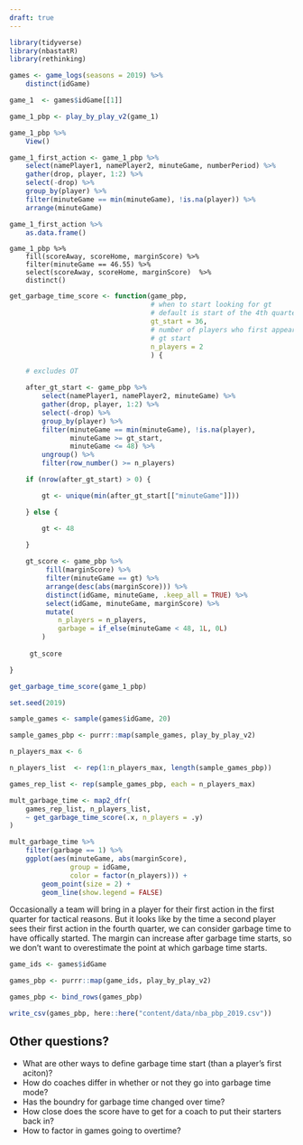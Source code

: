 ```yaml
---
draft: true
---
```


```r

library(tidyverse)
library(nbastatR)
library(rethinking)

games <- game_logs(seasons = 2019) %>%
    distinct(idGame)

game_1  <- games$idGame[[1]]

game_1_pbp <- play_by_play_v2(game_1)

game_1_pbp %>%
    View()

```
```r

game_1_first_action <- game_1_pbp %>%
    select(namePlayer1, namePlayer2, minuteGame, numberPeriod) %>%
    gather(drop, player, 1:2) %>%
    select(-drop) %>%
    group_by(player) %>%
    filter(minuteGame == min(minuteGame), !is.na(player)) %>%
    arrange(minuteGame) 

game_1_first_action %>%
    as.data.frame()
```
```ri

game_1_pbp %>% 
    fill(scoreAway, scoreHome, marginScore) %>%
    filter(minuteGame == 46.55) %>%
    select(scoreAway, scoreHome, marginScore)  %>%
    distinct()

```

```r

get_garbage_time_score <- function(game_pbp,
                                   # when to start looking for gt
                                   # default is start of the 4th quarter
                                   gt_start = 36,
                                   # number of players who first appearnce is after 
                                   # gt start
                                   n_players = 2
                                   ) {

    # excludes OT

    after_gt_start <- game_pbp %>%
        select(namePlayer1, namePlayer2, minuteGame) %>%
        gather(drop, player, 1:2) %>%
        select(-drop) %>%
        group_by(player) %>%
        filter(minuteGame == min(minuteGame), !is.na(player),
               minuteGame >= gt_start,
               minuteGame <= 48) %>%
        ungroup() %>%
        filter(row_number() >= n_players)

    if (nrow(after_gt_start) > 0) {

        gt <- unique(min(after_gt_start[["minuteGame"]]))

    } else {

        gt <- 48

    }
 
    gt_score <- game_pbp %>%
         fill(marginScore) %>%
         filter(minuteGame == gt) %>%
         arrange(desc(abs(marginScore))) %>%
         distinct(idGame, minuteGame, .keep_all = TRUE) %>%
         select(idGame, minuteGame, marginScore) %>%
         mutate(
            n_players = n_players,
            garbage = if_else(minuteGame < 48, 1L, 0L)
        )
 
     gt_score

}

get_garbage_time_score(game_1_pbp)
```

```r
set.seed(2019)

sample_games <- sample(games$idGame, 20)

sample_games_pbp <- purrr::map(sample_games, play_by_play_v2)

n_players_max <- 6

n_players_list  <- rep(1:n_players_max, length(sample_games_pbp))

games_rep_list <- rep(sample_games_pbp, each = n_players_max)

mult_garbage_time <- map2_dfr(
    games_rep_list, n_players_list, 
    ~ get_garbage_time_score(.x, n_players = .y)
)

mult_garbage_time %>%
    filter(garbage == 1) %>%
    ggplot(aes(minuteGame, abs(marginScore), 
               group = idGame,
               color = factor(n_players))) +
        geom_point(size = 2) +
        geom_line(show.legend = FALSE)

```

Occasionally a team will bring in a player for their first action in the first quarter for tactical reasons. But it looks like by the time a second player sees their first action in the fourth quarter, we can consider garbage time to have offically started. The margin can increase after garbage time starts, so we don't want to overestimate the point at which garbage time starts. 

```r

game_ids <- games$idGame

games_pbp <- purrr::map(game_ids, play_by_play_v2)

games_pbp <- bind_rows(games_pbp)

write_csv(games_pbp, here::here("content/data/nba_pbp_2019.csv"))

```




## Other questions?

- What are other ways to define garbage time start (than a player's first aciton)? 
- How do coaches differ in whether or not they go into garbage time mode? 
- Has the boundry for garbage time changed over time? 
- How close does the score have to get for a coach to put their starters back in?
- How to factor in games going to overtime? 

